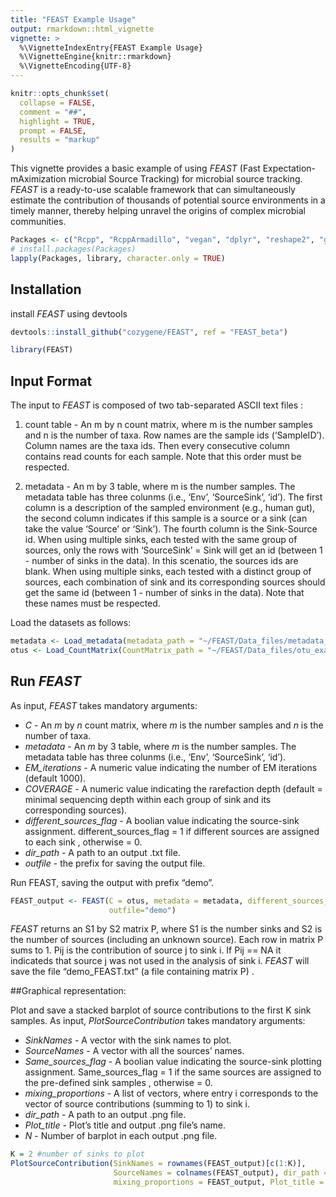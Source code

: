 ```yaml
---
title: "FEAST Example Usage"
output: rmarkdown::html_vignette
vignette: >
  %\VignetteIndexEntry{FEAST Example Usage}
  %\VignetteEngine{knitr::rmarkdown}
  %\VignetteEncoding{UTF-8}
---
```


```r
knitr::opts_chunk$set(
  collapse = FALSE,
  comment = "##",
  highlight = TRUE,
  prompt = FALSE,
  results = "markup"
)
```

This vignette provides a basic example of using *FEAST* (Fast Expectation-mAximization microbial Source Tracking) for microbial source tracking. 
*FEAST* is a ready-to-use scalable framework that can simultaneously estimate the contribution of thousands of potential source environments in a timely manner, thereby helping unravel the origins of complex microbial communities. 


```r
Packages <- c("Rcpp", "RcppArmadillo", "vegan", "dplyr", "reshape2", "gridExtra", "ggplot2", "ggthemes")
# install.packages(Packages)
lapply(Packages, library, character.only = TRUE)
```

## Installation

install *FEAST* using devtools

```r
devtools::install_github("cozygene/FEAST", ref = "FEAST_beta")
```



```r
library(FEAST)

```

## Input Format

The input to *FEAST* is composed of two tab-separated ASCII text files :

(1) count table - An m by n count matrix, where m is the number samples and n is the number of taxa. Row names are the sample ids ('SampleID'). Column names are the taxa ids. Then every consecutive column contains read counts for each sample. Note that this order must be respected.

(2) metadata - An m by 3 table, where m is the number samples. The metadata table has three colunms (i.e., 'Env', 'SourceSink', 'id'). The first column is a description of the sampled environment (e.g., human gut), the second column indicates if this sample is a source or a sink (can take the value 'Source' or 'Sink'). The fourth column is the Sink-Source id. When using multiple sinks, each tested with the same group of sources, only the rows with 'SourceSink' = Sink will get an id (between 1 - number of sinks in the data). In this scenatio, the sources ids are blank. When using multiple sinks, each tested with a distinct group of sources, each combination of sink and its corresponding sources should get the same id (between 1 - number of sinks in the data). Note that these names must be respected.

Load the datasets as follows:

```r
metadata <- Load_metadata(metadata_path = "~/FEAST/Data_files/metadata_example_multi.txt")
otus <- Load_CountMatrix(CountMatrix_path = "~/FEAST/Data_files/otu_example_multi.txt")
```


## Run *FEAST*

As input, *FEAST* takes mandatory arguments:

- _C_ - An _m_ by _n_ count matrix, where _m_ is the number samples and _n_ is the number of taxa.
- _metadata_ - An _m_ by 3 table, where _m_ is the number samples. The metadata table has three colunms (i.e., 'Env', 'SourceSink', 'id').
- _EM_iterations_ - A numeric value indicating the number of EM iterations (default 1000).
- _COVERAGE_ - A numeric value indicating the rarefaction depth (default = minimal sequencing depth within each group of sink and its corresponding sources).
- _different_sources_flag_ - A boolian value indicating the source-sink assignment. different_sources_flag = 1 if different sources are assigned to each sink , otherwise = 0.
- _dir_path_ - A path to an output .txt file.
- _outfile_ - the prefix for saving the output file.

Run FEAST, saving the output with prefix "demo".

```r
FEAST_output <- FEAST(C = otus, metadata = metadata, different_sources_flag = 1, dir_path = "~/FEAST/Data_files/",
                      outfile="demo")

```

*FEAST* returns an S1 by S2 matrix P, where S1 is the number sinks and S2 is the number of sources (including an unknown source). Each row in matrix P sums to 1. Pij is the contribution of source j to sink i. If Pij == NA it indicateds that source j was not used in the analysis of sink i. 
*FEAST* will save the file "demo_FEAST.txt" (a file containing matrix P) .


##Graphical representation: 

Plot and save a stacked barplot of source contributions to the first K sink samples.
As input, *PlotSourceContribution* takes mandatory arguments:

 - _SinkNames_  - A vector with the sink names to plot.
 - _SourceNames_ -  A vector with all the sources' names.
 - _Same_sources_flag_ -  A boolian value indicating the source-sink plotting assignment. Same_sources_flag = 1 if the same sources are assigned to the pre-defined sink samples , otherwise = 0.
 - _mixing_proportions_ -  A list of vectors, where entry i corresponds to the vector of source
contributions (summing to 1) to sink i.
- _dir_path_ -  A path to an output .png file.
- _Plot_title_ - Plot's title and output .png file's name.
- _N_  - Number of barplot in each output .png file.

```r
K = 2 #number of sinks to plot
PlotSourceContribution(SinkNames = rownames(FEAST_output)[c(1:K)],
                       SourceNames = colnames(FEAST_output), dir_path = "~/FEAST/Data_files/",
                       mixing_proportions = FEAST_output, Plot_title = "Test_",Same_sources_flag = 0, N = 2)
```








